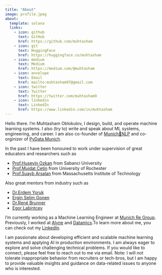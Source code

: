 ```yaml
---
title: "About"
image: profile.jpeg
about:
  template: solana
  links:
    - icon: github
      text: GitHub
      href: https://github.com/muhtasham
    - icon: git
      text: HuggingFace
      href: https://huggingface.co/muhtasham
    - icon: medium
      text: Medium
      href: https://medium.com/@muhtasham
    - icon: envelope
      text: Email
      href: mailto:muhtasham97@gmail.com
    - icon: twitter
      text: Twitter
      href: https://twitter.com/muhtasham9
    - icon: linkedin
      text: LinkedIn
      href: https://www.linkedin.com/in/muhtasham
---
```


Hello there. I'm Muhtasham Oblokulov, I design, build, and operate machine learning systems. I also (try to) write and speak about ML systems, engineering, and career. I am also co-founder of [Munich🥨NLP](https://munich-nlp.github.io/) and co-orginizer of [PyData Munich](https://www.meetup.com/pydata-munchen).

In the past I have been honoured to work under supervision of great educators and researchers such as 

- [Prof.Huseyin Ozkan](mailto:huseyin.ozkan@sabanciuniv.edu) from Sabanci University 
- [Prof.Mujdat Cetin](mailto:mujdat.cetin@rochester.edu) from University of Rochester
- [Prof.Suayb Arsalan](mailto:suayb.arsalan@mit.edu) from Massachusetts Institute of Technology

Also great mentors from industry such as

- [Dr.Erdem Yoruk](mailto:e.yoruk@vispera.co) 
- [Ergin Selim Gonen](mailto:selimgonen@gmail.com)
- [Dr.René Brunner](mailto:rene.brunner@datamics.com)
- [Egor Labintcev](mailto:yegor.labintcev@gmail.com)

I'm currently working as a Machine Learning Engineer at [Munich Re Group](https://www.munichre.com/en.html). Previously, I worked at [Alyne](https://mitratech.com/products/alyne/) and [Datamics](https://consulting.datamics.com/).To learn more about me, you can check out my [LinkedIn](https://www.linkedin.com/in/muhtasham/).

I am passionate about developing efficient and scalable machine learning systems and applying AI in production environments. I am always eager to explore and solve challenging technical problems. If you would like to connect, please feel free to reach out to me via email. Note: I will not tolerate inappropriate behavior from recruiters or tech-bros, but I am happy to provide valuable insights and guidance on data-related issues to anyone who is interested.